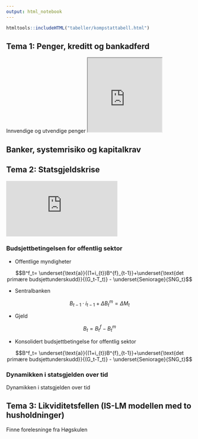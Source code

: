 ```yaml
---
output: html_notebook
---
```


```r
htmltools::includeHTML("tabeller/kompstattabell.html")
```

## Tema 1: Penger, kreditt og bankadferd
Innvendige og utvendige penger
<iframe width="200" height="200" src="https://www.youtube.com/embed/O7pnjzCuSv8"> </iframe>

## Banker, systemrisiko og kapitalkrav

## Tema 2:  Statsgjeldskrise

<iframe src="http://www.usdebtclock.org/" frameborder="0">
  <p>Your browser does not support iframes.</p>
</iframe>

<!--
<iframe src="https://www.nbim.no/no//">
  <p>Your browser does not support iframes.</p>
</iframe>


<iframe src="https://www.nationaldebtclocks.org/">
  <p>Your browser does not support iframes.</p>
</iframe>

<iframe src="https://www.nationaldebtclocks.org/">
  <p>Your browser does not support iframes.</p>
</iframe>
-->
### Budsjettbetingelsen for offentlig sektor

- Offentlige myndigheter

$$B^f_t= \underset{\text{a}}{(1+i_{t})B^{f}_{t-1}}+\underset{\text{det primære budsjettunderskudd}}{(G_t-T_t)} - \underset{Seniorage}{SNG_t}$$

- Sentralbanken

$$ B_{t-1}\cdot i_{t-1} + \Delta B_{t}^{m} = \Delta M_{t}$$

- Gjeld

$$B_{t} = B_{t}^{f} - B_{t}^{m}$$

- Konsolidert budsjettbetingelse for offentlig sektor

$$B^f_t= \underset{\text{a}}{(1+i_{t})B^{f}_{t-1}}+\underset{\text{det primære budsjettunderskudd}}{(G_t-T_t)} - \underset{Seniorage}{SNG_t}$$

### Dynamikken i statsgjelden over tid 
Dynamikken i statsgjelden over tid

## Tema 3:  Likviditetsfellen (IS-LM modellen med to husholdninger)
Finne forelesninge fra Høgskulen



<!--
Statsgjeld
Budsjettlikningen for offentlig sektor
Sentralbanken:
B^m_t -1 *i_t-1+(B^m_t- B^m_t -1)=(M0_t- M0_t-1)+ISB_t
Konsolidert
B=B^f-B^m
B= B^sb-B^m 
 (1+t_t)( B -B^sb)-1+(G_t-T_t)- (B^sb_t -1 *i_t-1+(B^sb_t- B^sb_t -1)-(M0_t-M0_t-1))
B =(1-i_t-1) B _t-1+(G_t-T_t)- (M0_t-M0_t-1))
Ser bort fra pengetrykking  (M0_t-M0_t-1))=0 og antar reelle verdier:
B _t=(1-i_t-1)B _t-1+(G_t-T_t)- (M0_t-M0_t-1))
Y_t=A+BY_y-1. B<1 Stable B>1
Y_t = B^p/y_t 
A=Underskudd på budsjettbalansen
(G_t-T_t)/Y_(t)
B = Rentebetalinger
(1+i_t-1)(1+g_t)^t B _t-1/y_t-1
Hvordan komme fram til A og B
Dele på Y_t og for (1-i_t-1) B _t-1*Y_t-1/Y_t-1 Y_t
To/Fire tilfeller
Hvordan unngå statsgjeldskrise?
Kutte i primærbudsjettet (øke T eller redusere G)
Mislighold
Inflasjon
Fordelingskamp
-->
